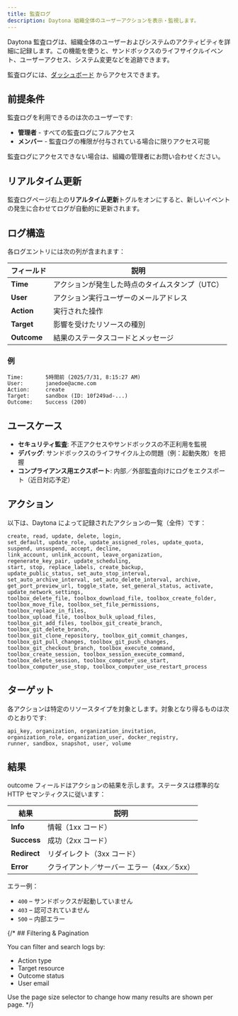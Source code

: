 ```yaml
---
title: 監査ログ
description: Daytona 組織全体のユーザーアクションを表示・監視します。
---
```


Daytona 監査ログは、組織全体のユーザーおよびシステムのアクティビティを詳細に記録します。この機能を使うと、サンドボックスのライフサイクルイベント、ユーザーアクセス、システム変更などを追跡できます。

監査ログには、[ダッシュボード](https://app.daytona.io/dashboard/audit-logs) からアクセスできます。

## 前提条件

監査ログを利用できるのは次のユーザーです:
- **管理者** - すべての監査ログにフルアクセス
- **メンバー** - 監査ログの権限が付与されている場合に限りアクセス可能

監査ログにアクセスできない場合は、組織の管理者にお問い合わせください。

## リアルタイム更新

監査ログページ右上の**リアルタイム更新**トグルをオンにすると、新しいイベントの発生に合わせてログが自動的に更新されます。

## ログ構造

各ログエントリには次の列が含まれます：

| フィールド | 説明                                      |
|---------- |-------------------------------------------|
| **Time**  | アクションが発生した時点のタイムスタンプ（UTC） |
| **User**  | アクション実行ユーザーのメールアドレス        |
| **Action**| 実行された操作                               |
| **Target**| 影響を受けたリソースの種別                    |
| **Outcome**| 結果のステータスコードとメッセージ            |

### 例

```text
Time:       5時間前 (2025/7/31, 8:15:27 AM)
User:       janedoe@acme.com
Action:     create
Target:     sandbox (ID: 10f249ad-...)
Outcome:    Success (200)
```

## ユースケース

- **セキュリティ監査**: 不正アクセスやサンドボックスの不正利用を監視
- **デバッグ**: サンドボックスのライフサイクル上の問題（例：起動失敗）を把握
- **コンプライアンス用エクスポート**: 内部／外部監査向けにログをエクスポート（近日対応予定）

## アクション

以下は、Daytona によって記録されたアクションの一覧（全件）です：

```text
create, read, update, delete, login,
set_default, update_role, update_assigned_roles, update_quota,
suspend, unsuspend, accept, decline,
link_account, unlink_account, leave_organization,
regenerate_key_pair, update_scheduling,
start, stop, replace_labels, create_backup,
update_public_status, set_auto_stop_interval,
set_auto_archive_interval, set_auto_delete_interval, archive,
get_port_preview_url, toggle_state, set_general_status, activate,
update_network_settings,
toolbox_delete_file, toolbox_download_file, toolbox_create_folder,
toolbox_move_file, toolbox_set_file_permissions, toolbox_replace_in_files,
toolbox_upload_file, toolbox_bulk_upload_files,
toolbox_git_add_files, toolbox_git_create_branch, toolbox_git_delete_branch,
toolbox_git_clone_repository, toolbox_git_commit_changes,
toolbox_git_pull_changes, toolbox_git_push_changes,
toolbox_git_checkout_branch, toolbox_execute_command,
toolbox_create_session, toolbox_session_execute_command,
toolbox_delete_session, toolbox_computer_use_start,
toolbox_computer_use_stop, toolbox_computer_use_restart_process
```

## ターゲット

各アクションは特定のリソースタイプを対象とします。対象となり得るものは次のとおりです:

```text
api_key, organization, organization_invitation,
organization_role, organization_user, docker_registry,
runner, sandbox, snapshot, user, volume
```

## 結果

outcome フィールドはアクションの結果を示します。ステータスは標準的な HTTP セマンティクスに従います：

| 結果 | 説明 |
|---------|-------------|
| **Info** | 情報（1xx コード） |
| **Success** | 成功（2xx コード） |
| **Redirect** | リダイレクト（3xx コード） |
| **Error** | クライアント／サーバー エラー（4xx／5xx） |

エラー例：

- `400` – サンドボックスが起動していません
- `403` – 認可されていません
- `500` – 内部エラー

{/* ## Filtering & Pagination

You can filter and search logs by:

- Action type
- Target resource
- Outcome status
- User email

Use the page size selector to change how many results are shown per page. */} 
